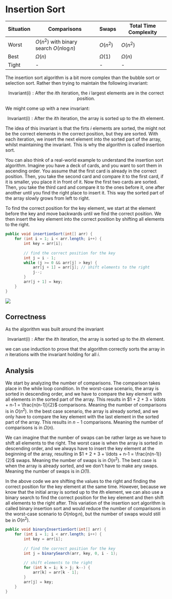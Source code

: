 
# Insertion Sort

| Situation | Comparisons | Swaps | Total Time Complexity |
|-----------|-------------|-------|-----------------------|
| Worst     | $O(n^2)$ with binary search $O(n \log n)$ | $O(n^2)$ | $O(n^2)$ |
| Best      | $\Omega(n)$ | $\Omega(1)$ | $\Omega(n)$ |
| Tight     | - | - | - |

The insertion sort algorithm is a bit more complex than the bubble sort or selection sort. Rather then trying to 
maintain the following invariant:

$$
\text{Invariant(i)}: \text{After the $i$th iteration, the $i$ largest elements are in the correct position.}
$$

We might come up with a new invariant:

$$
\text{Invariant(i)}: \text{After the $i$th iteration, the array is sorted up to the $i$th element.}
$$

The idea of this invariant is that the firts $i$ elements are sorted, the might not be the correct elements in the correct position, but they are sorted. 
With each iteration, we insert the next element into the sorted part of the array, whilst maintaining the invariant. This 
is why the algorithm is called insertion sort.

You can also think of a real-world example to understand the insertion sort algorithm. Imagine you have a deck of cards, and you want to sort them in ascending order.
You assume that the first card is already in the correct position. Then, you take the second card and compare it to the first card, if
it is smaller, you place it in front of it. Now the first two cards are sorted. Then, you take the third card and
compare it to the ones before it, one after another until you find the right place to insert it.
This way the sorted part of the array slowly grows from left to right.

To find the correct position for the key element, we start at the element before the key and move backwards until we find the correct position. 
We then insert the key element into the correct position by shifting all elements to the right.

```java
public void insertionSort(int[] arr) {
    for (int i = 1; i < arr.length; i++) {
        int key = arr[i];
        
        // find the correct position for the key
        int j = i - 1;
        while (j >= 0 && arr[j] > key) {
            arr[j + 1] = arr[j]; // shift elements to the right
            j--;
        }
        arr[j + 1] = key;
    }
}
```

<Image 
    src="/cs/algdInsertionSort.gif"
    caption="The input array."
/>

## Correctness

As the algorithm was built around the invariant

$$
\text{Invariant(i)}: \text{After the $i$th iteration, the array is sorted up to the $i$th element.}
$$

we can use induction to prove that the algorithm correctly sorts the array in $n$ iterations with the invariant holding for all $i$.

## Analysis

We start by analyzing the number of comparisons. The comparison takes place in the while loop condition. 
In the worst-case scenario, the array is sorted in descending order, and we have to compare the key element with all elements in the sorted part of the array.
This results in $1 + 2 + 3 + \ldots + n-1 = \frac{n(n-1)}{2}$ comparisons. Meaning the number of comparisons is in $O(n^2)$. 
In the best case scenario, the array is already sorted, and we only have to compare the key element with the last element in the sorted part of the array. 
This results in $n-1$ comparisons. Meaning the number of comparisons is in $\Omega(n)$.

We can imagine that the number of swaps can be rather large as we have to shift all elements to the right. 
The worst case is when the array is sorted in descending order, and we always have to insert the key element at 
the beginning of the array, resulting in $1 + 2 + 3 + \ldots + n-1 = \frac{n(n-1)}{2}$ swaps. Meaning the number of swaps is in $O(n^2)$. 
The best case is when the array is already sorted, and we don't have to make any swaps. Meaning the number of swaps is in $\Omega(1)$.

In the above code we are shifting the values to the right and finding the correct position for the key element at 
the same time. However, because we know that the initial array is sorted up to the $i$th element, we can also use 
a binary search to find the correct position for the key element and then shift all elements to the right after.
This variation of the insertion sort algorithm is called binary insertion sort and would reduce the number of 
comparisons in the worst-case scenario to $O(n \log n)$, but the number of swaps would still be in $O(n^2)$.

```java
public void binaryInsertionSort(int[] arr) {
    for (int i = 1; i < arr.length; i++) {
        int key = arr[i];
        
        // find the correct position for the key
        int j = binarySearch(arr, key, 0, i - 1);
        
        // shift elements to the right
        for (int k = i; k > j; k--) {
            arr[k] = arr[k - 1];
        }
        arr[j] = key;
    }
}

